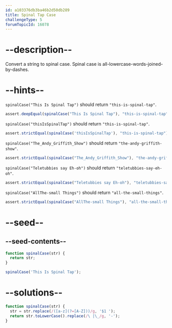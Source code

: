 ```yaml
---
id: a103376db3ba46b2d50db289
title: Spinal Tap Case
challengeType: 5
forumTopicId: 16078
---
```


# --description--

Convert a string to spinal case. Spinal case is all-lowercase-words-joined-by-dashes.

# --hints--

`spinalCase("This Is Spinal Tap")` should return `"this-is-spinal-tap"`.

```js
assert.deepEqual(spinalCase("This Is Spinal Tap"), "this-is-spinal-tap");
```

`spinalCase("thisIsSpinalTap")` should return `"this-is-spinal-tap"`.

```js
assert.strictEqual(spinalCase('thisIsSpinalTap'), "this-is-spinal-tap");
```

`spinalCase("The_Andy_Griffith_Show")` should return `"the-andy-griffith-show"`.

```js
assert.strictEqual(spinalCase("The_Andy_Griffith_Show"), "the-andy-griffith-show");
```

`spinalCase("Teletubbies say Eh-oh")` should return `"teletubbies-say-eh-oh"`.

```js
assert.strictEqual(spinalCase("Teletubbies say Eh-oh"), "teletubbies-say-eh-oh");
```

`spinalCase("AllThe-small Things")` should return `"all-the-small-things"`.

```js
assert.strictEqual(spinalCase("AllThe-small Things"), "all-the-small-things");
```

# --seed--

## --seed-contents--

```js
function spinalCase(str) {
  return str;
}

spinalCase('This Is Spinal Tap');
```

# --solutions--

```js
function spinalCase(str) {
  str = str.replace(/([a-z](?=[A-Z]))/g, '$1 ');
  return str.toLowerCase().replace(/\ |\_/g, '-');
}
```
